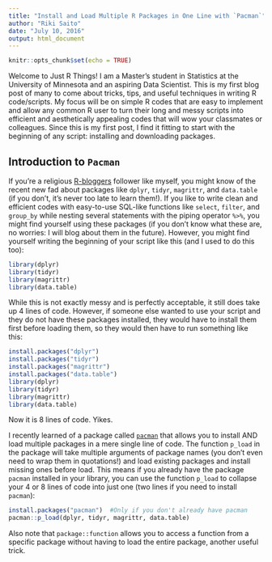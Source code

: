 ```yaml
---
title: "Install and Load Multiple R Packages in One Line with `Pacman`"
author: "Riki Saito"
date: "July 10, 2016"
output: html_document
---
```


```r
knitr::opts_chunk$set(echo = TRUE)
```

Welcome to Just R Things! I am a Master's student in Statistics at the University of Minnesota and an aspiring Data Scientist. This is my first blog post of many to come about tricks, tips, and useful techniques in writing R code/scripts. My focus will be on simple R codes that are easy to implement and allow any common R user to turn their long and messy scripts into efficient and aesthetically appealing codes that will wow your classmates or colleagues. Since this is my first post, I find it fitting to start with the beginning of any script: installing and downloading packages.  

##  Introduction to `Pacman`

If you're a religious [R-bloggers](http://www.r-bloggers.com/) follower like myself, you might know of the recent new fad about packages like  `dplyr `, `tidyr`, `magrittr`, and `data.table` (if you don't, it's never too late to learn them!). If you like to write clean and efficient codes with easy-to-use SQL-like functions like `select`, `filter`, and `group_by` while nesting several statements with the piping operator `%>%`, you might find yourself using these packages (if you don't know what these are, no worries: I will blog about them in the future). However, you might find yourself writing the beginning of your script like this (and I used to do this too):

```r
library(dplyr)
library(tidyr)
library(magrittr)
library(data.table)
```

While this is not exactly messy and is perfectly acceptable, it still does take up 4 lines of code. However, if someone else wanted to use your script and they do not have these packages installed, they would have to install them first before loading them, so they would then have to run something like this:

```r
install.packages("dplyr")
install.packages("tidyr")
install.packages("magrittr")
install.packages("data.table")
library(dplyr)
library(tidyr)
library(magrittr)
library(data.table)
```

Now it is 8 lines of code. Yikes. 

I recently learned of a package called [`pacman`](https://cran.r-project.org/web/packages/pacman/vignettes/Introduction_to_pacman.html) that allows you to install AND load multiple packages in a mere single line of code. The function `p_load` in the package will take multiple arguments of package names (you don't even need to wrap them in quotations!) and load existing packages and install missing ones before load. This means if you already have the package `pacman` installed in your library, you can use the function `p_load` to collapse your 4 or 8 lines of code into just one (two lines if you need to install `pacman`):

```r
install.packages("pacman")  #Only if you don't already have pacman
pacman::p_load(dplyr, tidyr, magrittr, data.table)
```

Also note that `package::function` allows you to access a function from a specific package without having to load the entire package, another useful trick.




